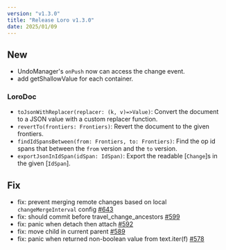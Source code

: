 ```yaml
---
version: "v1.3.0"
title: "Release Loro v1.3.0"
date: 2025/01/09
---
```


## New

- UndoManager's `onPush` now can access the change event.
- add getShallowValue for each container.

### LoroDoc

- `toJsonWithReplacer(replacer: (k, v)=>Value)`: Convert the document to a JSON value with a custom replacer function.
- `revertTo(frontiers: Frontiers)`: Revert the document to the given frontiers.
- `findIdSpansBetween(from: Frontiers, to: Frontiers)`: Find the op id spans that between the `from` version and the `to` version.
- `exportJsonInIdSpan(idSpan: IdSpan)`: Export the readable [`Change`]s in the given [`IdSpan`].

## Fix

- fix: prevent merging remote changes based on local `changeMergeInterval` config [#643](https://github.com/loro-dev/loro/pull/643)
- fix: should commit before travel_change_ancestors [#599](https://github.com/loro-dev/loro/pull/599)
- fix: panic when detach then attach [#592](https://github.com/loro-dev/loro/pull/592)
- fix: move child in current parent [#589](https://github.com/loro-dev/loro/pull/589)
- fix: panic when returned non-boolean value from text.iter(f) [#578](https://github.com/loro-dev/loro/pull/578)

